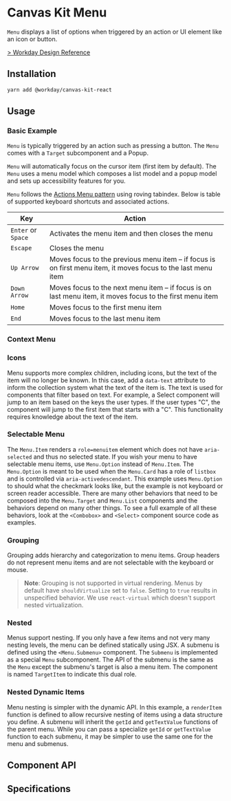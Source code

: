 

<Meta of={MenuStories} />

# Canvas Kit Menu

`Menu` displays a list of options when triggered by an action or UI element like an icon or button.

[> Workday Design Reference](https://design.workday.com/components/popups/menus)

## Installation

```sh
yarn add @workday/canvas-kit-react
```

## Usage

### Basic Example

`Menu` is typically triggered by an action such as pressing a button. The `Menu` comes with a
`Target` subcomponent and a Popup.

<ExampleCodeBlock code={Basic} />

`Menu` will automatically focus on the cursor item (first item by default). The `Menu` uses a menu
model which composes a list model and a popup model and sets up accessibility features for you.

`Menu` follows the
[Actions Menu pattern](https://www.w3.org/WAI/ARIA/apg/patterns/menu-button/examples/menu-button-actions/)
using roving tabindex. Below is table of supported keyboard shortcuts and associated actions.

| Key                | Action                                                                                                       |
| ------------------ | ------------------------------------------------------------------------------------------------------------ |
| `Enter` or `Space` | Activates the menu item and then closes the menu                                                             |
| `Escape`           | Closes the menu                                                                                              |
| `Up Arrow`         | Moves focus to the previous menu item – if focus is on first menu item, it moves focus to the last menu item |
| `Down Arrow`       | Moves focus to the next menu item – if focus is on last menu item, it moves focus to the first menu item     |
| `Home`             | Moves focus to the first menu item                                                                           |
| `End`              | Moves focus to the last menu item                                                                            |

### Context Menu

<ExampleCodeBlock code={ContextMenu} />

### Icons

Menu supports more complex children, including icons, but the text of the item will no longer be
known. In this case, add a `data-text` attribute to inform the collection system what the text of
the item is. The text is used for components that filter based on text. For example, a Select
component will jump to an item based on the keys the user types. If the user types "C", the
component will jump to the first item that starts with a "C". This functionality requires knowledge
about the text of the item.

<ExampleCodeBlock code={Icons} />

### Selectable Menu

The `Menu.Item` renders a `role=menuitem` element which does not have `aria-selected` and thus no
selected state. If you wish your menu to have selectable menu items, use `Menu.Option` instead of
`Menu.Item`. The `Menu.Option` is meant to be used when the `Menu.Card` has a role of `listbox` and
is controlled via `aria-activedescendant`. This example uses `Menu.Option` to should what the
checkmark looks like, but the example is not keyboard or screen reader accessible. There are many
other behaviors that need to be composed into the `Menu.Target` and `Menu.List` components and the
behaviors depend on many other things. To see a full example of all these behaviors, look at the
`<Combobox>` and `<Select>` component source code as examples.

<ExampleCodeBlock code={SelectableMenu} />

### Grouping

Grouping adds hierarchy and categorization to menu items. Group headers do not represent menu items
and are not selectable with the keyboard or mouse.

> **Note**: Grouping is not supported in virtual rendering. Menus by default have `shouldVirtualize`
> set to `false`. Setting to `true` results in unspecified behavior. We use `react-virtual` which
> doesn't support nested virtualization.

<ExampleCodeBlock code={Grouping} />

### Nested

Menus support nesting. If you only have a few items and not very many nesting levels, the menu can
be defined statically using JSX. A submenu is defined using the `<Menu.Submenu>` component. The
`Submenu` is implemented as a special `Menu` subcomponent. The API of the submenu is the same as the
`Menu` except the submenu's target is also a menu item. The component is named `TargetItem` to
indicate this dual role.

<ExampleCodeBlock code={Nested} />

### Nested Dynamic Items

Menu nesting is simpler with the dynamic API. In this example, a `renderItem` function is defined to
allow recursive nesting of items using a data structure you define. A submenu will inherit the
`getId` and `getTextValue` functions of the parent menu. While you can pass a specialize `getId` or
`getTextValue` function to each submenu, it may be simpler to use the same one for the menu and
submenus.

<ExampleCodeBlock code={NestedDynamic} />

## Component API

<SymbolDoc name="Menu" fileName="/react/" />

## Specifications

<Specifications file="Menu.spec.ts" name="Menu" />

